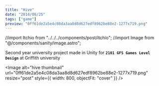 ```yaml
---
title: "Hive"
date: "2014/08/25"
tags: ["game"]
preview: "0ff61de2a5e4c08da3aa8d8d627edf8962be88e2-1277x719.png"
---
```


//import Itchio from "../../../components/post/itchio";
//import Image from "@/components/sanity/image.astro";

Second year university project made in Unity for **`2101 GFS Games Level Design`** at Griffith university

<Image
  alt="hive thumbnail"
  url="0ff61de2a5e4c08da3aa8d8d627edf8962be88e2-1277x719.png"
  resize="post"
  style={{ width: 800, objectFit: "cover" }}
/>

<Itchio
  widgetSrc="https://itch.io/embed/677289?linkback=true&amp;bg_color=ffffff&amp;fg_color=222222&amp;link_color=000000&amp;border_color=535353"
  gameSrc="https://itch.io/embed-upload/2393295?color=333333"
  showGame={false}
/>

